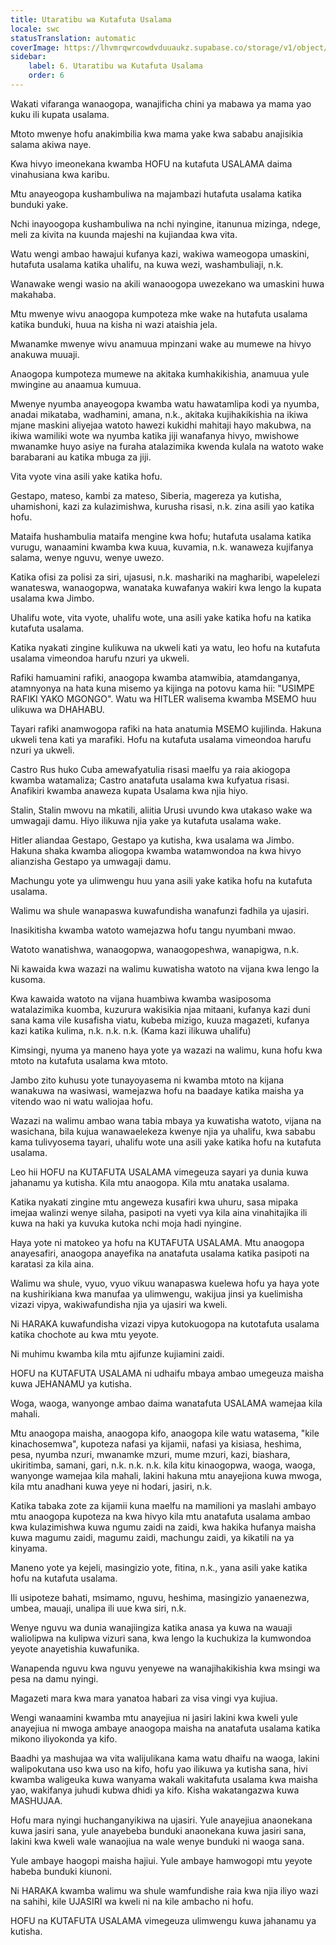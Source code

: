 ```yaml
---
title: Utaratibu wa Kutafuta Usalama
locale: swc
statusTranslation: automatic
coverImage: https://lhvmrqwrcowdvduuaukz.supabase.co/storage/v1/object/public/strapi-uploads/small_cover-educacion-fundamental.webp-2d51a7828a2b1309555be27f7e2a61a0.webp
sidebar:
    label: 6. Utaratibu wa Kutafuta Usalama
    order: 6
---
```

Wakati vifaranga wanaogopa, wanajificha chini ya mabawa ya mama yao kuku ili kupata usalama.

Mtoto mwenye hofu anakimbilia kwa mama yake kwa sababu anajisikia salama akiwa naye.

Kwa hivyo imeonekana kwamba HOFU na kutafuta USALAMA daima vinahusiana kwa karibu.

Mtu anayeogopa kushambuliwa na majambazi hutafuta usalama katika bunduki yake.

Nchi inayoogopa kushambuliwa na nchi nyingine, itanunua mizinga, ndege, meli za kivita na kuunda majeshi na kujiandaa kwa vita.

Watu wengi ambao hawajui kufanya kazi, wakiwa wameogopa umaskini, hutafuta usalama katika uhalifu, na kuwa wezi, washambuliaji, n.k.

Wanawake wengi wasio na akili wanaoogopa uwezekano wa umaskini huwa makahaba.

Mtu mwenye wivu anaogopa kumpoteza mke wake na hutafuta usalama katika bunduki, huua na kisha ni wazi ataishia jela.

Mwanamke mwenye wivu anamuua mpinzani wake au mumewe na hivyo anakuwa muuaji.

Anaogopa kumpoteza mumewe na akitaka kumhakikishia, anamuua yule mwingine au anaamua kumuua.

Mwenye nyumba anayeogopa kwamba watu hawatamlipa kodi ya nyumba, anadai mikataba, wadhamini, amana, n.k., akitaka kujihakikishia na ikiwa mjane maskini aliyejaa watoto hawezi kukidhi mahitaji hayo makubwa, na ikiwa wamiliki wote wa nyumba katika jiji wanafanya hivyo, mwishowe mwanamke huyo asiye na furaha atalazimika kwenda kulala na watoto wake barabarani au katika mbuga za jiji.

Vita vyote vina asili yake katika hofu.

Gestapo, mateso, kambi za mateso, Siberia, magereza ya kutisha, uhamishoni, kazi za kulazimishwa, kurusha risasi, n.k. zina asili yao katika hofu.

Mataifa hushambulia mataifa mengine kwa hofu; hutafuta usalama katika vurugu, wanaamini kwamba kwa kuua, kuvamia, n.k. wanaweza kujifanya salama, wenye nguvu, wenye uwezo.

Katika ofisi za polisi za siri, ujasusi, n.k. mashariki na magharibi, wapelelezi wanateswa, wanaogopwa, wanataka kuwafanya wakiri kwa lengo la kupata usalama kwa Jimbo.

Uhalifu wote, vita vyote, uhalifu wote, una asili yake katika hofu na katika kutafuta usalama.

Katika nyakati zingine kulikuwa na ukweli kati ya watu, leo hofu na kutafuta usalama vimeondoa harufu nzuri ya ukweli.

Rafiki hamuamini rafiki, anaogopa kwamba atamwibia, atamdanganya, atamnyonya na hata kuna misemo ya kijinga na potovu kama hii: "USIMPE RAFIKI YAKO MGONGO". Watu wa HITLER walisema kwamba MSEMO huu ulikuwa wa DHAHABU.

Tayari rafiki anamwogopa rafiki na hata anatumia MSEMO kujilinda. Hakuna ukweli tena kati ya marafiki. Hofu na kutafuta usalama vimeondoa harufu nzuri ya ukweli.

Castro Rus huko Cuba amewafyatulia risasi maelfu ya raia akiogopa kwamba watamaliza; Castro anatafuta usalama kwa kufyatua risasi. Anafikiri kwamba anaweza kupata Usalama kwa njia hiyo.

Stalin, Stalin mwovu na mkatili, aliitia Urusi uvundo kwa utakaso wake wa umwagaji damu. Hiyo ilikuwa njia yake ya kutafuta usalama wake.

Hitler aliandaa Gestapo, Gestapo ya kutisha, kwa usalama wa Jimbo. Hakuna shaka kwamba aliogopa kwamba watamwondoa na kwa hivyo alianzisha Gestapo ya umwagaji damu.

Machungu yote ya ulimwengu huu yana asili yake katika hofu na kutafuta usalama.

Walimu wa shule wanapaswa kuwafundisha wanafunzi fadhila ya ujasiri.

Inasikitisha kwamba watoto wamejazwa hofu tangu nyumbani mwao.

Watoto wanatishwa, wanaogopwa, wanaogopeshwa, wanapigwa, n.k.

Ni kawaida kwa wazazi na walimu kuwatisha watoto na vijana kwa lengo la kusoma.

Kwa kawaida watoto na vijana huambiwa kwamba wasiposoma watalazimika kuomba, kuzurura wakisikia njaa mitaani, kufanya kazi duni sana kama vile kusafisha viatu, kubeba mizigo, kuuza magazeti, kufanya kazi katika kulima, n.k. n.k. n.k. (Kama kazi ilikuwa uhalifu)

Kimsingi, nyuma ya maneno haya yote ya wazazi na walimu, kuna hofu kwa mtoto na kutafuta usalama kwa mtoto.

Jambo zito kuhusu yote tunayoyasema ni kwamba mtoto na kijana wanakuwa na wasiwasi, wamejazwa hofu na baadaye katika maisha ya vitendo wao ni watu waliojaa hofu.

Wazazi na walimu ambao wana tabia mbaya ya kuwatisha watoto, vijana na wasichana, bila kujua wanawaelekeza kwenye njia ya uhalifu, kwa sababu kama tulivyosema tayari, uhalifu wote una asili yake katika hofu na kutafuta usalama.

Leo hii HOFU na KUTAFUTA USALAMA vimegeuza sayari ya dunia kuwa jahanamu ya kutisha. Kila mtu anaogopa. Kila mtu anataka usalama.

Katika nyakati zingine mtu angeweza kusafiri kwa uhuru, sasa mipaka imejaa walinzi wenye silaha, pasipoti na vyeti vya kila aina vinahitajika ili kuwa na haki ya kuvuka kutoka nchi moja hadi nyingine.

Haya yote ni matokeo ya hofu na KUTAFUTA USALAMA. Mtu anaogopa anayesafiri, anaogopa anayefika na anatafuta usalama katika pasipoti na karatasi za kila aina.

Walimu wa shule, vyuo, vyuo vikuu wanapaswa kuelewa hofu ya haya yote na kushirikiana kwa manufaa ya ulimwengu, wakijua jinsi ya kuelimisha vizazi vipya, wakiwafundisha njia ya ujasiri wa kweli.

Ni HARAKA kuwafundisha vizazi vipya kutokuogopa na kutotafuta usalama katika chochote au kwa mtu yeyote.

Ni muhimu kwamba kila mtu ajifunze kujiamini zaidi.

HOFU na KUTAFUTA USALAMA ni udhaifu mbaya ambao umegeuza maisha kuwa JEHANAMU ya kutisha.

Woga, waoga, wanyonge ambao daima wanatafuta USALAMA wamejaa kila mahali.

Mtu anaogopa maisha, anaogopa kifo, anaogopa kile watu watasema, "kile kinachosemwa", kupoteza nafasi ya kijamii, nafasi ya kisiasa, heshima, pesa, nyumba nzuri, mwanamke mzuri, mume mzuri, kazi, biashara, ukiritimba, samani, gari, n.k. n.k. n.k. kila kitu kinaogopwa, waoga, waoga, wanyonge wamejaa kila mahali, lakini hakuna mtu anayejiona kuwa mwoga, kila mtu anadhani kuwa yeye ni hodari, jasiri, n.k.

Katika tabaka zote za kijamii kuna maelfu na mamilioni ya maslahi ambayo mtu anaogopa kupoteza na kwa hivyo kila mtu anatafuta usalama ambao kwa kulazimishwa kuwa ngumu zaidi na zaidi, kwa hakika hufanya maisha kuwa magumu zaidi, magumu zaidi, machungu zaidi, ya kikatili na ya kinyama.

Maneno yote ya kejeli, masingizio yote, fitina, n.k., yana asili yake katika hofu na kutafuta usalama.

Ili usipoteze bahati, msimamo, nguvu, heshima, masingizio yanaenezwa, umbea, mauaji, unalipa ili uue kwa siri, n.k.

Wenye nguvu wa dunia wanajiingiza katika anasa ya kuwa na wauaji waliolipwa na kulipwa vizuri sana, kwa lengo la kuchukiza la kumwondoa yeyote anayetishia kuwafunika.

Wanapenda nguvu kwa nguvu yenyewe na wanajihakikishia kwa msingi wa pesa na damu nyingi.

Magazeti mara kwa mara yanatoa habari za visa vingi vya kujiua.

Wengi wanaamini kwamba mtu anayejiua ni jasiri lakini kwa kweli yule anayejiua ni mwoga ambaye anaogopa maisha na anatafuta usalama katika mikono iliyokonda ya kifo.

Baadhi ya mashujaa wa vita walijulikana kama watu dhaifu na waoga, lakini walipokutana uso kwa uso na kifo, hofu yao ilikuwa ya kutisha sana, hivi kwamba waligeuka kuwa wanyama wakali wakitafuta usalama kwa maisha yao, wakifanya juhudi kubwa dhidi ya kifo. Kisha wakatangazwa kuwa MASHUJAA.

Hofu mara nyingi huchanganyikiwa na ujasiri. Yule anayejiua anaonekana kuwa jasiri sana, yule anayebeba bunduki anaonekana kuwa jasiri sana, lakini kwa kweli wale wanaojiua na wale wenye bunduki ni waoga sana.

Yule ambaye haogopi maisha hajiui. Yule ambaye hamwogopi mtu yeyote habeba bunduki kiunoni.

Ni HARAKA kwamba walimu wa shule wamfundishe raia kwa njia iliyo wazi na sahihi, kile UJASIRI wa kweli ni na kile ambacho ni hofu.

HOFU na KUTAFUTA USALAMA vimegeuza ulimwengu kuwa jahanamu ya kutisha.

